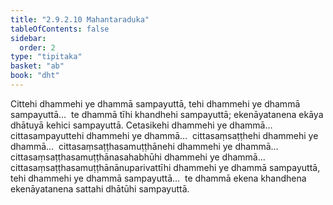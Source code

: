 ```yaml
---
title: "2.9.2.10 Mahantaraduka"
tableOfContents: false
sidebar:
  order: 2
type: "tipitaka"
basket: "ab"
book: "dht"
---
```



<DynamicBreadcrumb />

<Division number="348" book="dht">

<Paragraph number="434" book="dht">
Cittehi dhammehi ye dhammā sampayuttā, tehi dhammehi ye dhammā sampayuttā…  te dhammā tīhi khandhehi sampayuttā; ekenāyatanena ekāya dhātuyā kehici sampayuttā.
</Paragraph>

</Division>
<Division number="349" book="dht">

<Paragraph number="435" book="dht">
Cetasikehi dhammehi ye dhammā…  cittasampayuttehi dhammehi ye dhammā…  cittasaṃsaṭṭhehi dhammehi ye dhammā…  cittasaṃsaṭṭhasamuṭṭhānehi dhammehi ye dhammā…  cittasaṃsaṭṭhasamuṭṭhānasahabhūhi dhammehi ye dhammā…  cittasaṃsaṭṭhasamuṭṭhānānuparivattīhi dhammehi ye dhammā sampayuttā, tehi dhammehi ye dhammā sampayuttā…  te dhammā ekena khandhena ekenāyatanena sattahi dhātūhi sampayuttā.
</Paragraph>
</Division>